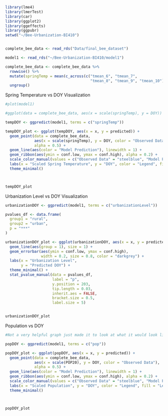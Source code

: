 ```r
library(lme4)
library(lmerTest)
library(car)
library(ggplot2)
library(ggeffects)
library(ggpubr)
setwd("~/Bee-Urbanization-BI410")


complete_bee_data <- read_rds("Data/final_bee_dataset")

model1 <- read_rds("~/Bee-Urbanization-BI410/model1")

complete_bee_data <- complete_bee_data %>%
  rowwise() %>%
  mutate(springTemp = mean(c_across(c("tmean_6", "tmean_7", 
                                      "tmean_8", "tmean_9", "tmean_10")), na.rm = TRUE)) %>%
  ungroup()

```


Spring Temperature vs DOY Visualization
```r

#plot(model1)

#ggplot(data = complete_bee_data, aes(x = scale(springTemp), y = DOY)) + geom_point()

tempDOY <- ggpredict(model1, terms = c("springTemp"))

tempDOY_plot <- ggplot(tempDOY, aes(x = x, y = predicted)) +
  geom_point(data = complete_bee_data, 
             aes(x = scale(springTemp), y = DOY, color = "Observed Data"), 
             alpha = 0.5) +
  geom_line(aes(color = "Model Prediction"), linewidth = 1) +
  geom_ribbon(aes(ymin = conf.low, ymax = conf.high), alpha = 0.2) +
  scale_color_manual(values = c("Observed Data" = "steelblue", "Model Prediction" = "darkblue")) +
  labs(x = "Scaled Spring Temperature", y = "DOY", color = "Legend", fill = "Legend") +
  theme_minimal()



tempDOY_plot

```



Urbanization Level vs DOY Visualization
```r


urbanizationDOY <- ggpredict(model1, terms = c("urbanizationLevel"))

pvalues_df <- data.frame(
  group1 = "rural",
  group2 = "urban",
  p = "***"
)

urbanizationDOY_plot <- ggplot(urbanizationDOY, aes(x = x, y = predicted)) +
  geom_line(aes(group = 1), size = 1) + 
  geom_errorbar(aes(ymin = conf.low, ymax = conf.high), 
                width = 0.2, size = 0.8, color = "darkgrey") +
  labs(x = "Urbanization Level", 
       y = "Predicted DOY") +
  theme_minimal() +
  stat_pvalue_manual(data = pvalues_df, 
                     label = "p", 
                     y.position = 203, 
                     tip.length = 0.03, 
                     inherit.aes = FALSE, 
                     bracket.size = 0.5,
                     label.size = 5) 


urbanizationDOY_plot

```




Population vs DOY
```r
#Not a very helpful graph just made it to look at what it would look like

popDOY <- ggpredict(model1, terms = c("pop"))

popDOY_plot <- ggplot(popDOY, aes(x = x, y = predicted)) +
  geom_point(data = complete_bee_data, 
             aes(x = scale(POP20), y = DOY, color = "Observed Data"), 
             alpha = 0.5) +
  geom_line(aes(color = "Model Prediction"), linewidth = 1) +
  geom_ribbon(aes(ymin = conf.low, ymax = conf.high), alpha = 0.2) +
  scale_color_manual(values = c("Observed Data" = "steelblue", "Model Prediction" = "darkblue")) +
  labs(x = "Scaled Population", y = "DOY", color = "Legend", fill = "Legend") +
  theme_minimal()



popDOY_plot

```